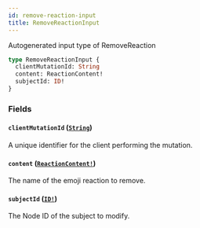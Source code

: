 ```yaml
---
id: remove-reaction-input
title: RemoveReactionInput
---
```


Autogenerated input type of RemoveReaction

```graphql
type RemoveReactionInput {
  clientMutationId: String
  content: ReactionContent!
  subjectId: ID!
}
```

### Fields

#### `clientMutationId` ([`String`](/docs/api/scalars/string))

A unique identifier for the client performing the mutation.

#### `content` ([`ReactionContent!`](/docs/api/enums/reaction-content))

The name of the emoji reaction to remove.

#### `subjectId` ([`ID!`](/docs/api/scalars/id))

The Node ID of the subject to modify.
